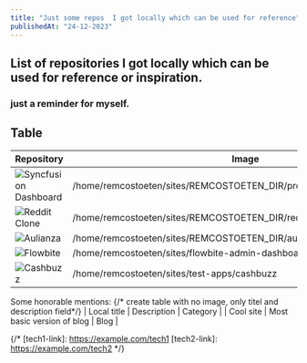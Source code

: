 ```yaml
---
title: "Just some repos  I got locally which can be used for reference"
publishedAt: "24-12-2023"
---
```


## List of repositories I got locally which can be used for reference or inspiration.
### just a reminder for myself.

## Table

| Repository | Image |
| --- | --- |
| ![Syncfusion Dashboard](/public/blog/inspiration/syncfusion.png) | /home/remcostoeten/sites/REMCOSTOETEN_DIR/project_syncfusion_dashboard |
| ![Reddit Clone](/public/blog/inspiration/reddit.png) | /home/remcostoeten/sites/REMCOSTOETEN_DIR/reddit-clone |
| ![Aulianza](/public/blog/inspiration/aulianza.png) | /home/remcostoeten/sites/REMCOSTOETEN_DIR/aulianza.id |
| ![Flowbite](/public/blog/inspiration/flowbite.png) | /home/remcostoeten/sites/flowbite-admin-dashboard |
| ![Cashbuzz](/public/blog/inspiration/cashbuzz.png) | /home/remcostoeten/sites/test-apps/cashbuzz |

Some honorable mentions:
{/* create table  with no image, only titel and description field*/}
| Local title | Description | Category |
| Cool site | Most basic version of blog | Blog |


{/* [tech1-link]: https://example.com/tech1
[tech2-link]: https://example.com/tech2 */}